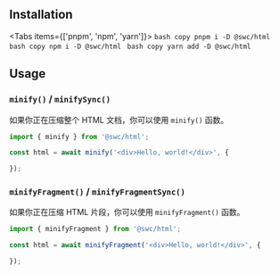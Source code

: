 
## Installation

<Tabs items={['pnpm', 'npm', 'yarn']}>
  <Tab>
    ```bash copy
    pnpm i -D @swc/html
    ```
  </Tab>
  <Tab>
    ```bash copy
    npm i -D @swc/html
    ```
  </Tab>
  <Tab>
    ```bash copy
    yarn add -D @swc/html
    ```
  </Tab>
</Tabs>


## Usage

### `minify()` / `minifySync()`

如果你正在压缩整个 HTML 文档，你可以使用 `minify()` 函数。

```typescript
import { minify } from '@swc/html';

const html = await minify('<div>Hello, world!</div>', {

});
```


### `minifyFragment()` / `minifyFragmentSync()`

如果你正在压缩 HTML 片段，你可以使用 `minifyFragment()` 函数。

```typescript
import { minifyFragment } from '@swc/html';

const html = await minifyFragment('<div>Hello, world!</div>', {

});
```